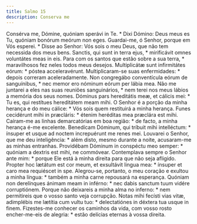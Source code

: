 ```yaml
---
title: Salmo 15
description: Conserva me
---
```


<div class="grid grid-cols-2 gap-5">
  <span class="text-justify">
    Consérva me, Dómine, quóniam sperávi in Te. * Dixi Dómino: Deus meus es Tu,
    quóniam bonórum meórum non eges.
  </span>
  <span class="text-justify">
    Guardai-me, ó Senhor, porque em Vós esperei. * Disse ao Senhor: Vós sois o
    meu Deus, que não tem necessida dos meus bens.
  </span>
  <span class="text-justify">
    Sanctis, qui sunt in terra ejus, * mirificávit omnes voluntátes meas in eis.
  </span>
  <span class="text-justify">
    Para com os santos que estão sobre a sua terra, * maravilhosos fez neles
    todos meus desejos.
  </span>
  <span class="text-justify">
    Multiplicátæ sunt infirmitátes eórum: * póstea acceleravérunt.
  </span>
  <span class="text-justify">
    Multiplicaram-se suas enfermidades: * depois correram aceleradamente.
  </span>
  <span class="text-justify">
    Non congregábo conventícula eórum de sanguínibus, * nec memor ero nóminum
    eórum per lábia mea.
  </span>
  <span class="text-justify">
    Não me juntarei a eles nas suas reuniões sanguinários, * nem terei nos meus
    lábios a memória dos seus nomes.
  </span>
  <span class="text-justify">
    Dóminus pars hereditátis meæ, et cálicis mei: * Tu es, qui restítues
    hereditátem meam mihi.
  </span>
  <span class="text-justify">
    O Senhor é a porção da minha herança e do meu cálice: * Vós sois quem
    restituirá a minha herança.
  </span>
  <span class="text-justify">
    Funes cecidérunt mihi in præcláris: * étenim heréditas mea præclára est
    mihi.
  </span>
  <span class="text-justify">
    Caíram-me as linhas demarcatórias em boa região: * de facto, a minha herança
    é-me excelente.
  </span>
  <span class="text-justify">
    Benedícam Dóminum, qui tríbuit mihi intelléctum: * ínsuper et usque ad
    noctem increpuérunt me renes mei.
  </span>
  <span class="text-justify">
    Louvarei o Senhor, que me deu inteligência: * além disto, mesmo durante a
    noite, acusaram-me as minhas entranhas.
  </span>
  <span class="text-justify">
    Providébam Dóminum in conspéctu meo semper: * quóniam a dextris est mihi, ne
    commóvear.
  </span>
  <span class="text-justify">
    Contemplava sempre o Senhor ante mim: * porque Ele está à minha direita para
    que não seja afligido.
  </span>
  <span class="text-justify">
    Propter hoc lætátum est cor meum, et exsultávit lingua mea: * ínsuper et
    caro mea requiéscet in spe.
  </span>
  <span class="text-justify">
    Alegrou-se, portanto, o meu coração e exultou a minha língua: * também a
    minha carne repousará na esperança.
  </span>
  <span class="text-justify">
    Quóniam non derelínques ánimam meam in inférno: * nec dabis sanctum tuum
    vidére corruptiónem.
  </span>
  <span class="text-justify">
    Porque não deixareis a minha alma no inferno: * nem permitireis que o vosso
    santo veja corrupção.
  </span>
  <span class="text-justify">
    Notas mihi fecísti vias vitæ, adimplébis me lætítia cum vultu tuo: *
    delectatiónes in déxtera tua usque in finem.
  </span>
  <span class="text-justify">
    Fizestes-me conhecer os caminhos da vida, com vosso rosto encher-me-eis de
    alegria: * estão delícias eternas à vossa direita.
  </span>
</div>
